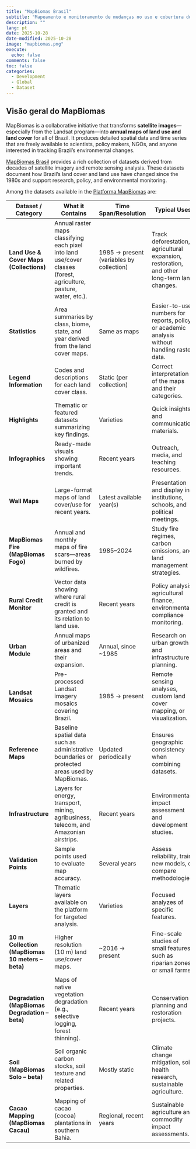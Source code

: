 ```yaml
---
title: "MapBiomas Brasil"
subtitle: "Mapeamento e monitoramento de mudanças no uso e cobertura do solo"
description: ""
lang: pt
date: 2025-10-28
date-modified: 2025-10-28
image: "mapbiomas.png"
execute:
  echo: false
comments: false
toc: false
categories:
  - Development
  - Global
  - Dataset
---
```



## Visão geral do MapBiomas

MapBiomas is a collaborative initiative that transforms **satellite images**—especially from the Landsat program—into **annual maps of land use and land cover** for all of Brazil. It produces detailed spatial data and time series that are freely available to scientists, policy makers, NGOs, and anyone interested in tracking Brazil’s environmental changes.

[MapBiomas Brasil](https://brasil.mapbiomas.org/downloads/) provides a rich collection of datasets derived from decades of satellite imagery and remote sensing analysis. These datasets document how Brazil’s land cover and land use have changed since the 1980s and support research, policy, and environmental monitoring.



Among the datasets available in the [Platforma MapBiomas](https://plataforma.brasil.mapbiomas.org/) are:

| Dataset / Category | What it Contains | Time Span/Resolution | Typical Uses |
|--------------------|------------------|-----------------------|-------------|
| **Land Use & Cover Maps (Collections)** | Annual raster maps classifying each pixel into land use/cover classes (forest, agriculture, pasture, water, etc.). | 1985 → present (variables by collection) | Track deforestation, agricultural expansion, restoration, and other long-term land changes. |
| **Statistics** | Area summaries by class, biome, state, and year derived from the land cover maps. | Same as maps | Easier-to-use numbers for reports, policy, or academic analysis without handling raster data. |
| **Legend Information** | Codes and descriptions for each land cover class. | Static (per collection) | Correct interpretation of the maps and their categories. |
| **Highlights** | Thematic or featured datasets summarizing key findings. | Varieties | Quick insights and communication materials. |
| **Infographics** | Ready-made visuals showing important trends. | Recent years | Outreach, media, and teaching resources. |
| **Wall Maps** | Large-format maps of land cover/use for recent years. | Latest available year(s) | Presentation and display in institutions, schools, and political meetings. |
| **MapBiomas Fire (MapBiomas Fogo)** | Annual and monthly maps of fire scars—areas burned by wildfires. | 1985–2024 | Study fire regimes, carbon emissions, and land management strategies. |
| **Rural Credit Monitor** | Vector data showing where rural credit is granted and its relation to land use. | Recent years | Policy analysis, agricultural finance, environmental compliance monitoring. |
| **Urban Module** | Annual maps of urbanized areas and their expansion. | Annual, since ~1985 | Research on urban growth and infrastructure planning. |
| **Landsat Mosaics** | Pre-processed Landsat imagery mosaics covering Brazil. | 1985 → present | Remote sensing analyses, custom land cover mapping, or visualization. |
| **Reference Maps** | Baseline spatial data such as administrative boundaries or protected areas used by MapBiomas. | Updated periodically | Ensures geographic consistency when combining datasets. |
| **Infrastructure** | Layers for energy, transport, mining, agribusiness, telecom, and Amazonian airstrips. | Recent years | Environmental impact assessment and development studies. |
| **Validation Points** | Sample points used to evaluate map accuracy. | Several years | Assess reliability, train new models, or compare methodologies. |
| **Layers** | Thematic layers available on the platform for targeted analysis. | Varieties | Focused analyzes of specific features. |
| **10 m Collection (MapBiomas 10 meters – beta)** | Higher resolution (10 m) land use/cover maps. | ~2016 → present | Fine-scale studies of small features such as riparian zones or small farms. |
| **Degradation (MapBiomas Degradation – beta)** | Maps of native vegetation degradation (e.g., selective logging, forest thinning). | Recent years | Conservation planning and restoration projects. |
| **Soil (MapBiomas Solo – beta)** | Soil organic carbon stocks, soil texture and related properties. | Mostly static | Climate change mitigation, soil health research, sustainable agriculture. |
| **Cacao Mapping (MapBiomas Cacau)** | Mapping of cacao (cocoa) plantations in southern Bahia. | Regional, recent years | Sustainable agriculture and commodity impact assessments. |

